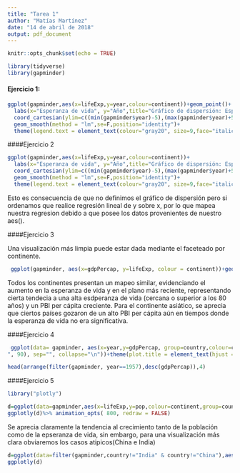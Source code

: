 ```yaml
---
title: "Tarea 1"
author: "Matías Martínez"
date: "14 de abril de 2018"
output: pdf_document
---
```


```r
knitr::opts_chunk$set(echo = TRUE)
```

```r
library(tidyverse)
library(gapminder)
```


#### Ejercicio 1:

```r
ggplot(gapminder,aes(x=lifeExp,y=year,colour=continent))+geom_point()+
  labs(x="Esperanza de vida", y="Año",title="Gráfico de dispersión: Esperanza de vida",caption=paste0(strwrap("Se aprecia un notorio aumento en la esperanza de vida y mediante regresion lineal se denotan los diferentes ritmos correspondientes a cada continente.", 100), sep="", collapse="\n"))+
  coord_cartesian(ylim=c((min(gapminder$year)-5),(max(gapminder$year)+5))) +
  geom_smooth(method = "lm",se=F,position="identity")+ 
  theme(legend.text = element_text(colour="gray20", size=9,face="italic"),plot.title = element_text(hjust = 0.5,colour="slateblue4",size=18,face="italic"),plot.caption=element_text(size=8, hjust=0, margin=margin(t=15)))
```

####Ejercicio 2 

```r
ggplot(gapminder,aes(x=lifeExp,y=year,colour=continent))+
  labs(x="Esperanza de vida", y="Año",title="Gráfico de dispersión: Esperanza de vida",caption=paste0(strwrap("Se aprecia un notorio aumento en la esperanza de vida y mediante regresion lineal se denotan los diferentes ritmos correspondientes a cada continente.", 100), sep="", collapse="\n"))+
  coord_cartesian(ylim=c((min(gapminder$year)-5),(max(gapminder$year)+5))) +
  geom_smooth(method = "lm",se=F,position="identity")+ 
  theme(legend.text = element_text(colour="gray20", size=9,face="italic"),plot.title = element_text(hjust = 0.5,colour="slateblue4",size=18,face="italic"),plot.caption=element_text(size=8, hjust=0, margin=margin(t=15)))
```


Esto es consecuencia de que no definimos el gráfico de dispersión pero si ordenamos que realice regresión lineal de y sobre x, por lo que mapea nuestra regresion debido a que posee los datos provenientes de nuestro aes().

####Ejercicio 3 

Una visualización más limpia puede estar dada mediante el faceteado por continente. 

```r
 ggplot(gapminder, aes(x=gdpPercap, y=lifeExp, colour = continent))+geom_point()+facet_wrap(~continent)+labs(x="PBI per cápita en US$",y="Esperanza de vida en años", title="Gráfico de dispersión faceteado por continente.")+theme(plot.title = element_text(hjust = 0.5,colour="indianred4",size=18,face="italic"))
```

Todos los continentes presentan un mapeo similar, evidenciando el aumento en la esperanza de vida y en el plano más reciente, representando cierta tendecia a una alta esdperanza de vida (cercana o superior a los 80 años) y un PBI per cápita creciente. Para el continente asiático, se aprecia que ciertos países gozaron de un alto PBI per cápita aún en tiempos donde la esperanza de vida no era significativa.


####Ejercicio 4


```r
 ggplot(data= gapminder, aes(x=year,y=gdpPercap, group=country,colour=continent))+geom_line(size = .3) + theme_bw() +facet_wrap(~continent)+labs(x="Año",y="PBI per cápita en US$", title="Gráfico de lineas: PBI per cápita en el tiempo", caption=paste0(strwrap("Es de apreciar la tendencia a crecimiento en el PBI per cápita presente en todos los continentes, no obstante, se distingue el caso de Kuwait y su abrupta caída.
", 90), sep="", collapse="\n"))+theme(plot.title = element_text(hjust = 0.5,colour="lightgoldenrod4",size=17,face="italic"))+scale_color_brewer(palette="Dark2")
```

```r
head(arrange(filter(gapminder, year==1957),desc(gdpPercap)),4)
```


####Ejercicio 5
```r
library("plotly")
```
```r
d=ggplot(data=gapminder,aes(x=lifeExp,y=pop,colour=continent,group=country))+geom_point(aes(frame=year),size=2.1)+labs(x="Esperanza de vida",y="Poblacíon",title="Gráfico de dispersíón: Esperanza de vida según población")+theme(plot.title = element_text(hjust = 0.5,colour="rosybrown4",size=15,face="italic"))
ggplotly(d)%>% animation_opts( 800, redraw = FALSE)
```

Se aprecia claramente la tendencia al crecimiento tanto de la población como de la epseranza de vida, sin embargo, para una visualización más clara obviaremos los casos atipicos(China e India)

```r
d=ggplot(data=filter(gapminder,country!="India" & country!="China"),aes(x=lifeExp,y=pop,colour=continent,group=country))+geom_point(aes(frame=year),size=2.1)+labs(x="Esperanza de vida",y="Poblacíon",title="Gráfico de dispersíón: Esperanza de vida según población")+theme(plot.title = element_text(hjust = 0.5,colour="palegreen4",size=15,face="italic"))
ggplotly(d)
```

